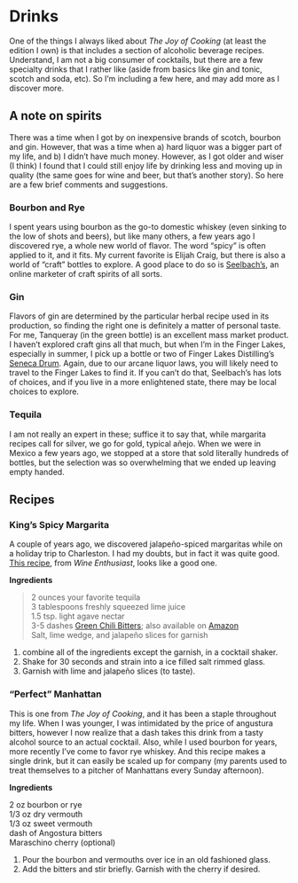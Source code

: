 # Drinks  

One of the things I always liked about *The Joy of Cooking* (at least the edition I own) is that includes a section of alcoholic beverage recipes.  Understand, I am not a big consumer of cocktails, but there are a few specialty drinks that I rather like (aside from basics like gin and tonic, scotch and soda, etc).  So I'm including a few here, and may add more as I discover more.

## A note on spirits

There was a time when I got by on inexpensive brands of scotch, bourbon and gin.  However, that was a time when a) hard liquor was a bigger part of my life, and b) I didn't have much money.  However, as I got older and wiser (I think) I found that I could still enjoy life by drinking less and moving up in quality (the same goes for wine and beer, but that's another story).  So here are a few brief comments and suggestions.

### Bourbon and Rye

I spent years using bourbon as the go-to domestic whiskey (even sinking to the low of shots and beers), but like many others, a few years ago I discovered rye, a whole new world of flavor.  The word "spicy"  is often applied to it, and it fits.  My current favorite is Elijah Craig, but there is also a world of "craft" bottles to explore.  A good place to do so is [Seelbach's](https://seelbachs.com/), an online marketer of craft spirits of all sorts.

### Gin

Flavors of gin are determined by the particular herbal recipe used in its production, so finding the right one is definitely a matter of personal taste.  For me, Tanqueray (in the green bottle) is an excellent mass market product.  I haven't explored craft gins all that much, but when I'm in the Finger Lakes, especially in summer, I pick up a bottle or two of Finger Lakes Distilling's [Seneca Drum](https://fingerlakesdistilling.com/our-products/gin/).  Again, due to our arcane liquor laws, you will likely need to travel to the Finger Lakes to find it.  If you can't do that, Seelbach's has lots of choices, and if you live in a more enlightened state, there may be local choices to explore.

### Tequila

I am not really an expert in these; suffice it to say that, while margarita recipes call for silver, we go for gold, typical añejo.  When we were in Mexico a few years ago, we stopped at a store that sold literally hundreds of bottles, but the selection was so overwhelming that we ended up leaving empty handed.

## Recipes

### King's Spicy Margarita

A couple of years ago, we discovered jalapeño-spiced margaritas while on a holiday trip to Charleston.  I had my doubts, but in fact it was quite good.  [This recipe](https://www.winemag.com/recipe/kings-spicy-margarita/), from *Wine Enthusiast*, looks like a good one.

**Ingredients**

> 2 ounces your favorite tequila    
> 3 tablespoons freshly squeezed lime juice  
> 1.5 tsp. light agave nectar  
3-5 dashes [Green Chili Bitters](https://www.kingfloyds.com/collections/culinary-bitters/products/king-floyds-green-chili-bitters); also available on [Amazon](https://www.amazon.com/King-Floyds-Green-Bitters-Cocktails/dp/B09B4B84P5)   
Salt, lime wedge, and jalapeño slices for garnish  

1.  combine all of the ingredients except the garnish, in a cocktail shaker.
2.  Shake for 30 seconds and strain into a ice filled salt rimmed glass.
3.  Garnish with lime and jalapeño slices (to taste).



### "Perfect" Manhattan

This is one from *The Joy of Cooking*, and it has been a staple throughout my life.  When I was younger, I was intimidated by the price of angustura bitters, however I now realize that a dash takes this drink from a tasty alcohol source to an actual cocktail.  Also, while I used bourbon for years, more recently I've come to favor rye whiskey.  And this recipe makes a single drink, but it can easily be scaled up for company (my parents used to treat themselves to a pitcher of Manhattans every Sunday afternoon).

**Ingredients**

2 oz bourbon or rye  
1/3 oz dry vermouth  
1/3 oz sweet vermouth  
dash of Angostura bitters  
Maraschino cherry (optional)  

1. Pour the bourbon and vermouths over ice in an old fashioned glass.   
2.  Add the bitters and stir briefly.  Garnish with the cherry if desired.
